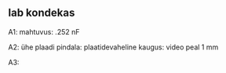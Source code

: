 ## lab kondekas

A1: mahtuvus: .252 nF

A2: ühe plaadi pindala:
plaatidevaheline kaugus: video peal 1 mm

A3:



